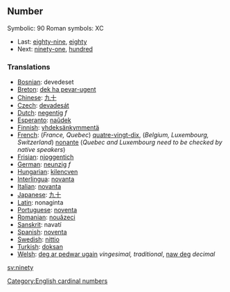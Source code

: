 ==Number==

Symbolic: 90
Roman symbols: XC
*Last: [[eighty-nine]], [[eighty]]
*Next: [[ninety-one]], [[hundred]]


===Translations===

*[[Bosnian]]: devedeset
*[[Breton]]: [[dek ha pevar-ugent]]
*[[Chinese]]: [[九十]]
*[[Czech]]: [[devadesát]]
*[[Dutch]]: [[negentig]] ''f''
*[[Esperanto]]: [[naŭdek]]
*[[Finnish]]: [[yhdeksänkymmentä]]
*[[French]]: (''France, Quebec'') [[quatre-vingt-dix]], (''Belgium, Luxembourg, Switzerland'') [[nonante]] (''Quebec and Luxembourg need to be checked by native speakers'')
*[[Frisian]]: [[njoggentich]]
*[[German]]: [[neunzig]] ''f''
*[[Hungarian]]: [[kilencven]]
*[[Interlingua]]: [[novanta]]
*[[Italian]]: [[novanta]]
*[[Japanese]]: [[九十]]
*[[Latin]]: nonaginta
*[[Portuguese]]: [[noventa]]
*[[Romanian]]: [[nouăzeci]]
*[[Sanskrit]]: navatí
*[[Spanish]]: [[noventa]]
*[[Swedish]]: [[nittio]]
*[[Turkish]]: [[doksan]]
*[[Welsh]]: [[deg ar pedwar ugain]] ''vingesimal, traditional'', [[naw deg]] ''decimal''

[[Category:English cardinal numbers]]

[[sv:ninety]]